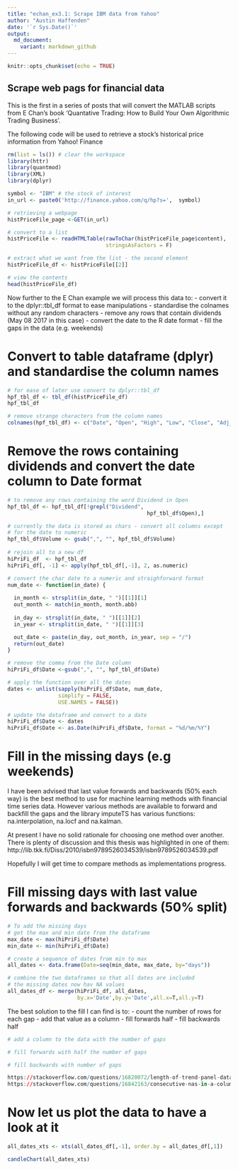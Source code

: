 ```yaml
---
title: "echan_ex3.1: Scrape IBM data from Yahoo"
author: "Austin Haffenden"
date: '`r Sys.Date()`'
output: 
  md_document:
    variant: markdown_github
---
```


```r
knitr::opts_chunk$set(echo = TRUE)
```
## Scrape web pags for financial data 

This is the first in a series of posts that will convert the MATLAB scripts 
from E Chan's book 'Quantative Trading: How to Build Your Own Algorithmic
Trading Business'. 

The following code will be used to retrieve a stock's historical price 
information from Yahoo! Finance

```r
rm(list = ls()) # clear the workspace
library(httr)
library(quantmod)
library(XML)
library(dplyr)

```

```r

symbol <- "IBM" # the stock of interest
in_url <- paste0('http://finance.yahoo.com/q/hp?s=',  symbol)

# retrieving a webpage
histPriceFile_page <-GET(in_url)

# convert to a list
histPriceFile <- readHTMLTable(rawToChar(histPriceFile_page$content), 
                               stringsAsFactors = F)

# extract what we want from the list - the second element
histPriceFile_df <- histPriceFile[[2]]

# view the contents
head(histPriceFile_df)

```
Now further to the E Chan example we will process this data to:
- convert it to the dplyr::tbl_df format to ease manipulations
- standardise the colnames without any random characters
- remove any rows that contain dividends (May 08 2017 in this case)
- convert the date to the R date format
- fill the gaps in the data (e.g. weekends) 

# Convert to table dataframe (dplyr) and standardise the column names
```r
# for ease of later use convert to dplyr::tbl_df
hpf_tbl_df <- tbl_df(histPriceFile_df)
hpf_tbl_df

# remove strange characters from the column names
colnames(hpf_tbl_df) <- c("Date", "Open", "High", "Low", "Close", "Adj_Close", "Volume")

```

# Remove the rows containing dividends and convert the date column to Date format
```r
# to remove any rows containing the word Dividend in Open
hpf_tbl_df <- hpf_tbl_df[!grepl("Dividend", 
                                            hpf_tbl_df$Open),]

# currently the data is stored as chars - convert all columns except
# for the date to numeric
hpf_tbl_df$Volume <- gsub(",", "", hpf_tbl_df$Volume)
  
# rejoin all to a new df
hiPriFi_df  <- hpf_tbl_df
hiPriFi_df[, -1] <- apply(hpf_tbl_df[,-1], 2, as.numeric)

# convert the char date to a numeric and straighforward format
num_date <- function(in_date) {
  
  in_month <- strsplit(in_date, " ")[[1]][1]
  out_month <- match(in_month, month.abb)
  
  in_day <- strsplit(in_date, " ")[[1]][2]
  in_year <- strsplit(in_date, " ")[[1]][3]

  out_date <- paste(in_day, out_month, in_year, sep = "/")
  return(out_date)
}

# remove the comma from the Date column
hiPriFi_df$Date <-gsub(",", "", hpf_tbl_df$Date)

# apply the function over all the dates
dates <- unlist(sapply(hiPriFi_df$Date, num_date, 
                simplify = FALSE,
                USE.NAMES = FALSE))

# update the dataframe and convert to a date
hiPriFi_df$Date <- dates
hiPriFi_df$Date <- as.Date(hiPriFi_df$Date, format = "%d/%m/%Y")
```

# Fill in the missing days (e.g weekends)

I have been advised that last value forwards and backwards (50% each way)
is the best method to use for machine learning methods with financial time 
series data. However various methods are available to forward and backfill the 
gaps and the library imputeTS has various functions: na.interpolation, na.locf 
and na.kalman. 

At present I have no solid rationale for choosing one method over another. There 
is plenty of discussion and this thesis was highlighted in one of them:
http://lib.tkk.fi/Diss/2010/isbn9789526034539/isbn9789526034539.pdf

Hopefully I will get time to compare methods as implementations progress. 

# Fill missing days with last value forwards and backwards (50% split)

```r
# To add the missing days
# get the max and min date from the dataframe
max_date <- max(hiPriFi_df$Date)
min_date <- min(hiPriFi_df$Date) 

# create a sequence of dates from min to max
all_dates <- data.frame(Date=seq(min_date, max_date, by="days"))

# combine the two dataframes so that all dates are included
# the missing dates now hav NA values
all_dates_df <- merge(hiPriFi_df, all_dates, 
                      by.x='Date',by.y='Date',all.x=T,all.y=T)

```

The best solution to the fill I can find is to:
- count the number of rows for each gap
- add that value as a column
- fill forwards half
- fill backwards half

```r
# add a column to the data with the number of gaps

# fill forwards with half the number of gaps

# fill backwards with number of gaps

https://stackoverflow.com/questions/16820072/length-of-trend-panel-data/16820379#16820379
https://stackoverflow.com/questions/16842163/consecutive-nas-in-a-column


```

# Now let us plot the data to have a look at it
```r
all_dates_xts <- xts(all_dates_df[,-1], order.by = all_dates_df[,1])

candleChart(all_dates_xts)

```
